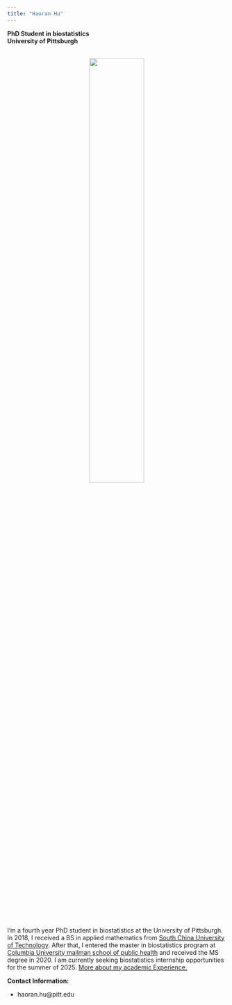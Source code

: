 ```yaml
---
title: "Haoran Hu"
---
```

**PhD Student in biostatistics**<br>
**University of Pittsburgh**

<br>
<center>
<img src=".\\pictures\\profile picture.jpg" style="width:50%"> 
</center>
<br>

<p align="left">I'm a fourth year PhD student in biostatistics at the University of Pittsburgh. In 2018, I received a BS in applied mathematics from [South China University of Technology](https://www.scut.edu.cn/en/). After that, I entered the master in biostatistics program at [Columbia University mailman school of public health](http://www.mailman.columbia.edu) and received the MS degree in 2020. I am currently seeking biostatistics internship opportunities for the summer of 2025. [More about my academic Experience.](about.html) </p>

**Contact Information:**

* haoran.hu@pitt.edu
